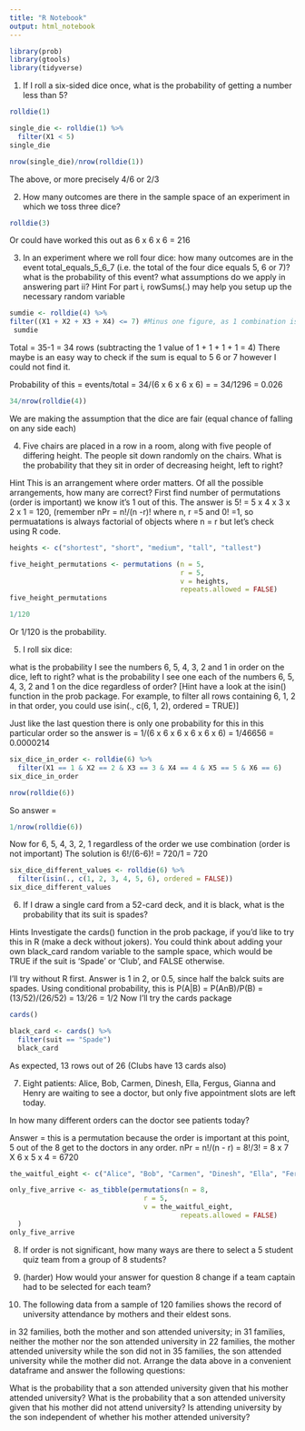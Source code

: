 ```yaml
---
title: "R Notebook"
output: html_notebook
---
```


```r
library(prob)
library(gtools)
library(tidyverse)
```

1. If I roll a six-sided dice once, what is the probability of getting a number less than 5?

```r
rolldie(1)
```
```r
single_die <- rolldie(1) %>%
  filter(X1 < 5)
single_die
```
```r
nrow(single_die)/nrow(rolldie(1))
```
The above, or more precisely 4/6 or 2/3




2. How many outcomes are there in the sample space of an experiment in which we toss three dice?

```r
rolldie(3)
```

Or could have worked this out as 6 x 6 x 6 = 216


3. In an experiment where we roll four dice:
how many outcomes are in the event total_equals_5_6_7 (i.e. the total of the four dice equals 5, 6 or 7)?
what is the probability of this event?
what assumptions do we apply in answering part ii?
Hint
For part i, rowSums(.) may help you setup up the necessary random variable

```r
sumdie <- rolldie(4) %>%
filter((X1 + X2 + X3 + X4) <= 7) #Minus one figure, as 1 combination is 4, the rest 5 plus
 sumdie
```

Total = 35-1 = 34 rows (subtracting the 1 value of 1 + 1 + 1 + 1 = 4) There maybe is an easy way to check if the sum is equal to 5 6 or 7 however I could not find it.

Probability of this = events/total = 34/(6 x 6 x 6 x 6) = 
                                   = 34/1296
                                   = 0.026
                                   
                                    
```r
34/nrow(rolldie(4))
```
We are making the assumption that the dice are fair (equal chance of falling on any side each)


4. Five chairs are placed in a row in a room, along with five people of differing height. The people sit down randomly on the chairs. What is the probability that they sit in order of decreasing height, left to right?

Hint
This is an arrangement where order matters. Of all the possible arrangements, how many are correct? 
First find number of permutations (order is important) we know it's 1 out of this.
The answer is 5! = 5 x 4 x 3 x 2 x 1 = 120, (remember nPr = n!/(n -r)! where n, r =5 and 0! =1, so permuatations is always factorial of objects where n = r  but let's check using R code.

```r
heights <- c("shortest", "short", "medium", "tall", "tallest") 

five_height_permutations <- permutations (n = 5,
                                          r = 5,
                                          v = heights, 
                                          repeats.allowed = FALSE)
five_height_permutations
```

```r
1/120
```
 Or 1/120 is the probability.




5. I roll six dice:

what is the probability I see the numbers 6, 5, 4, 3, 2 and 1 in order on the dice, left to right?
what is the probability I see one each of the numbers 6, 5, 4, 3, 2 and 1 on the dice regardless of order?
[Hint have a look at the isin() function in the prob package. For example, to filter all rows containing 6, 1, 2 in that order, you could use isin(., c(6, 1, 2), ordered = TRUE)]

Just like the last question there is only one probability for this in this particular order so the answer is = 1/(6 x 6 x 6 x 6 x 6 x 6) = 1/46656 = 0.0000214

```r
six_dice_in_order <- rolldie(6) %>%
  filter(X1 == 1 & X2 == 2 & X3 == 3 & X4 == 4 & X5 == 5 & X6 == 6) 
six_dice_in_order
```

```r
nrow(rolldie(6))
```

So answer = 
```r
1/nrow(rolldie(6))
```

Now for 6, 5, 4, 3, 2, 1 regardless of the order we use combination (order is not important)
The solution is 6!/(6-6)! = 720/1 = 720

```r
six_dice_different_values <- rolldie(6) %>%
  filter(isin(., c(1, 2, 3, 4, 5, 6), ordered = FALSE))
six_dice_different_values
```


6. If I draw a single card from a 52-card deck, and it is black, what is the probability that its suit is spades?

Hints
Investigate the cards() function in the prob package, if you’d like to try this in R (make a deck without jokers).
You could think about adding your own black_card random variable to the sample space, which would be TRUE if the suit is ‘Spade’ or ‘Club’, and FALSE otherwise.

I'll try without R first. Answer is 1 in 2, or 0.5, since half the balck suits are spades.
Using conditional probability, this is P(A|B) = P(AnB)/P(B)
                                              =(13/52)/(26/52)
                                              = 13/26
                                              = 1/2
Now I'll try the cards package

```r
cards()
```

```r
black_card <- cards() %>%
  filter(suit == "Spade")
  black_card
```

As expected, 13 rows out of 26 (Clubs have 13 cards also)






7. Eight patients: Alice, Bob, Carmen, Dinesh, Ella, Fergus, Gianna and Henry are waiting to see a doctor, but only five appointment slots are left today.

In how many different orders can the doctor see patients today?

Answer = this is a permutation because the order is important at this point, 5 out of the 8 get to the doctors in any order. 
nPr = n!/(n - r)
    = 8!/3!
    = 8 x 7 X 6 x 5 x 4
    = 6720

```r
the_waitful_eight <- c("Alice", "Bob", "Carmen", "Dinesh", "Ella", "Fergus", "Gianna", "Henry") 

only_five_arrive <- as_tibble(permutations(n = 8,
                                 r = 5,
                                 v = the_waitful_eight, 
                                          repeats.allowed = FALSE)
  ) 
only_five_arrive
```



8. If order is not significant, how many ways are there to select a 5 student quiz team from a group of 8 students?








9. (harder) How would your answer for question 8 change if a team captain had to be selected for each team?









10. The following data from a sample of 120 families shows the record of university attendance by mothers and their eldest sons.

in 32 families, both the mother and son attended university;
in 31 families, neither the mother nor the son attended university
in 22 families, the mother attended university while the son did not
in 35 families, the son attended university while the mother did not.
Arrange the data above in a convenient dataframe and answer the following questions:

What is the probability that a son attended university given that his mother attended university?
What is the probability that a son attended university given that his mother did not attend university?
Is attending university by the son independent of whether his mother attended university?



